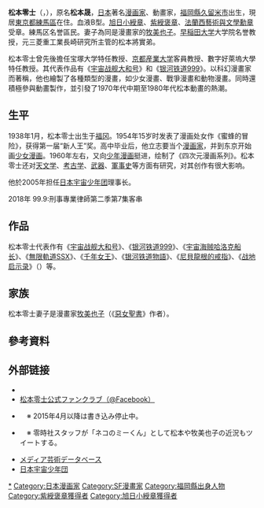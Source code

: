 {{Infobox 漫畫家
|姓名=松本零士
|圖像=Leiji_Matsumoto_-_Lucca_Comics_&_Games_2018_02.jpg
|圖像大小=
|圖像說明=松本零士
|本名={{Nihongo|Akira Matsumoto|松本晟|Matsumoto Akira}}
|出生日期={{birth date and age|1938|1|25}}
|出生地點=[[日本|日本]][[福岡縣|福岡縣]][[久留米市|久留米市]]
|國籍={{JPN}}
|職業=[[漫画家|漫画家]]、動畫家
|代表作品=《[[宇宙战舰大和号|宇宙战舰大和号]]》<br>《[[宇宙海贼哈洛克船长|宇宙海贼哈洛克船长]]》<br>《[[银河铁道999|银河铁道999]]》
|獎項=[[旭日章|旭日章]]<ref>{{cite web |url=http://www.animenewsnetwork.com/news/2010-11-06/leiji-matsumoto-shigeru-mizuki-earn-government-honors |title=Leiji Matsumoto, Shigeru Mizuki Earn Government Honors – News |publisher=Anime News Network |date= |accessdate=2013-10-21 |archive-date=2012-11-03 |archive-url=https://www.webcitation.org/query?url=http%3A%2F%2Fwww.animenewsnetwork.com%2Fnews%2F2010-11-06%2Fleiji-matsumoto-shigeru-mizuki-earn-government-honors&date=2012-11-03 |dead-url=no }}</ref><br>[[法蘭西藝術與文學勳章|法蘭西藝術與文學勳章]]<ref>{{cite web |url=http://www.animenewsnetwork.com/press-release/2012-10-27/celebrated-manga-author-leiji-matsumoto-honored-with-prestigious-ordre-des-arts-et-des-lettres-at-the-rank-of-knight |title=Celebrated Manga Author Leiji Matsumoto Honored With Prestigious Ordre des Arts et des Lettres At The Rank Of Knight |publisher=Anime News Network |date= |accessdate=2013-10-21 |archive-date=2021-03-14 |archive-url=https://web.archive.org/web/20210314134158/https://www.animenewsnetwork.com/press-release/2012-10-27/celebrated-manga-author-leiji-matsumoto-honored-with-prestigious-ordre-des-arts-et-des-lettres-at-the-rank-of-knight |dead-url=no }}</ref>
|awards= 第3回[[講談社出版文化賞|講談社出版文化賞]]<br />（男おいどん）<br />第6回[[星雲賞|星雲賞]]<br />（宇宙戦艦大河號（TV動畫））<br />第23回[[小学館漫画賞|小学館漫画賞]]（銀河鉄道999、战地启示录）<br />第7回[[日本漫画家協会賞|日本漫画家協会賞]]特別賞<br />映画の日特別功労賞<br />芸術文化勲章シュヴァリエ
}}
{{Japanese|japanese= 松本 零士|kana= まつもと れいじ|romaji= Matsumoto Reiji}}

'''松本零士'''（{{lang-ja|まつもと れいじ}}，{{bd|1938年|1月25日|catIdx=Reiji, Matsumoto}}），原名'''松本晟'''，[[日本|日本]]著名[[漫画家|漫画家]]、動畫家，[[福冈县|福岡縣]][[久留米市|久留米市]]出生，現居[[東京都|東京都]][[練馬區|練馬區]]在住。血液B型。[[旭日小綬章|旭日小綬章]]、[[紫綬褒章|紫綬褒章]]、[[法蘭西藝術與文學勳章|法蘭西藝術與文學勳章]]受章。練馬区名誉區民。妻子為同是漫畫家的[[牧美也子|牧美也子]]。[[早稻田大学|早稲田大学]]大学院名誉教授，元三菱重工業長崎研究所主管的松本將實弟。

松本零士曾先後擔任宝塚大学特任教授、[[京都产业大学|京都産業大学]]客員教授、數字好萊塢大學特任教授。其代表作品有《[[宇宙战舰大和号|宇宙战舰大和号]]》和《[[银河铁道999|银河铁道999]]》。以科幻漫畫家而著稱，他也繪製了各種類型的漫畫，如少女漫畫、戰爭漫畫和動物漫畫。同時還積極參與動畫製作，並引發了1970年代中期至1980年代松本動畫的熱潮。
== 生平 ==
1938年1月，松本零士出生于[[福冈县|福冈]]。1954年15岁时发表了漫画处女作《蜜蜂的冒险》，获得第一届“新人王”奖。高中毕业后，他立志要当个[[漫画家|漫画家]]，并到东京开始画[[少女漫画|少女漫画]]。1960年左右，又向[[少年漫画|少年漫画]]挺进，绘制了《四次元漫画系列》。松本零士还对[[天文学|天文学]]、[[考古学|考古学]]、[[武器|武器]]、[[軍事史|軍事史]]等方面有研究，对其创作有很大影响。

他於2005年担任[[日本宇宙少年团|日本宇宙少年团]]理事长。

2018年 99.9:刑事專業律師第二季第7集客串

== 作品 ==
松本零士代表作有《[[宇宙战舰大和号|宇宙战舰大和号]]》、《[[银河铁道999|银河铁道999]]》、《[[宇宙海贼哈洛克船长|宇宙海贼哈洛克船长]]》、《[[無限軌道SSX|無限軌道SSX]]》、《[[千年女王|千年女王]]》、《[[银河铁道物語|银河铁道物語]]》、《[[尼貝龍根的戒指|尼貝龍根的戒指]]》、《[[战地启示录|战地启示录]]》（{{lang|ja|[[w:ja:戦場まんがシリーズ|戦場まんがシリーズ]]}}）等。

== 家族 ==
松本零士妻子是漫畫家[[牧美也子|牧美也子]]（《[[惡女聖書|惡女聖書]]》作者）。

== 參考資料 ==
{{Reflist}}

== 外部链接 ==
{{Commonscat|Leiji Matsumoto}}
* {{Official website|https://leijisha.jp/|松本零士 零時社　オフィシャルサイト}}
* [https://www.facebook.com/Leiji-Matsumoto-Official-Fan-Club-1447148692201071/ 松本零士公式ファンクラブ（@Facebook）]
* {{Twitter|leijimatsumoto|松本零士}}　※ 2015年4月以降は書き込み停止中。
* {{Twitter|leijisha|ミーくん＠零時社/松本零士}}　※ 零時社スタッフが「ネコのミーくん」として松本や牧美也子の近況もツイートする。
* [https://mediaarts-db.bunka.go.jp/ メディア芸術データベース] {{Wayback|url=https://mediaarts-db.bunka.go.jp/ |date=20180331042302 }}
* [http://www.yac-j.or.jp/ 日本宇宙少年団] {{Wayback|url=http://www.yac-j.or.jp/ |date=20210311095459 }}

{{松本零士}}
{{Normdaten}}
{{DEFAULTSORT:Matsumoto Reiji}}
[[Category:松本零士|*]]
[[Category:日本漫画家|Category:日本漫画家]]
[[Category:SF漫畫家|Category:SF漫畫家]]
[[Category:福岡縣出身人物|Category:福岡縣出身人物]]
[[Category:紫綬褒章獲得者|Category:紫綬褒章獲得者]]
[[Category:旭日小綬章獲得者|Category:旭日小綬章獲得者]]